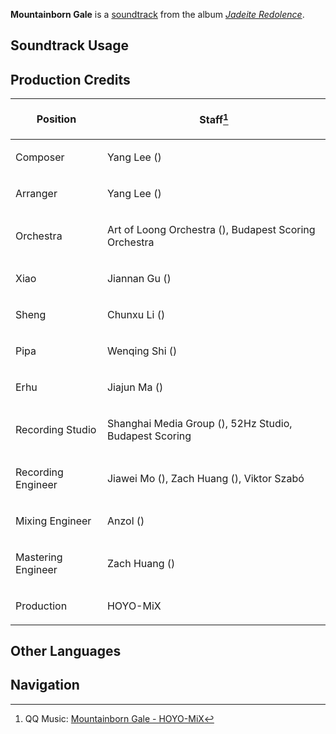 {{Soundtrack Infobox
|image          = Jadeite Redolence.png
|album          = Jadeite Redolence
|disc           = 2
|number         = 54
|featured       =
|featured2      =
|featured3      =
|featured_disc  =
|featured_disc2 =
|featured_disc3 =
|youtube_id     = zcj3Nl5oQ-g
|spotify_id     = 2jZzyFnqqFypHAjHJF3tNO
|previous       = Breaking the Miasma
|next           = 
}}
'''Mountainborn Gale''' is a [[soundtrack]] from the album ''[[Jadeite Redolence]]''.

==Soundtrack Usage==
{{Soundtrack Usage
|location = Chenyu Vale: Southern Mountain\Solitary Suanni
|domain = Chiwang Terrace (Quest Domain)\Solitary Suanni
}}
<!--
==Other Arrangements==
{{Files by Category Gallery|Media Using an Unreleased Arrangement of {{subst:#titleparts:{{subst:PAGENAME}}}} Soundtrack}}
-->
==Production Credits==
{| class="wikitable sortable"
|-
! Position
! Staff<ref>QQ Music: [https://y.qq.com/n/ryqq/songDetail/0032wcX21rLH2G {{zh|山风御随}} Mountainborn Gale - HOYO-MiX]</ref>
|-
! Composer
| Yang Lee ({{zh|李洋}})
|-
! Arranger
| Yang Lee ({{zh|李洋}})
|-
! Orchestra
| Art of Loong Orchestra ({{zh|龙之艺交响乐团}}), Budapest Scoring Orchestra
|-
! Xiao
| Jiannan Gu ({{zh|顾剑楠}})
|-
! Sheng
| Chunxu Li ({{zh|李春旭}})
|-
! Pipa
| Wenqing Shi ({{zh|施文卿}})
|-
! Erhu
| Jiajun Ma ({{zh|马稼骏}})
|-
! Recording Studio
| Shanghai Media Group ({{zh|上海广播大厦}}), 52Hz Studio, Budapest Scoring
|-
! Recording Engineer
| Jiawei Mo ({{zh|莫家伟}}), Zach Huang ({{zh|黄巍}}), Viktor Szabó
|-
! Mixing Engineer
| Anzol ({{zh|鸦雀有声}})
|-
! Mastering Engineer
| Zach Huang ({{zh|黄巍}})
|-
! Production
| HOYO-MiX
|}
<!--
==Trivia==
-->
==Other Languages==
{{Other Languages|default_hidden=1
|en       = Mountainborn Gale
|zhs      = 山风御随
|zhs_rm   = Shānfēng Yù Suí
|zht      = 山風御隨
|zht_rm   = Shānfēng Yù Suí
|zh_tl    = 
|ja       = 山風と共に
|ja_rm    = Yamakaze to Tomo ni{{Assumed}}
|ja_tl    = 
}}
<!--
==References==
{{Reflist}}
-->

==Navigation==
{{Soundtrack Navbox|Jadeite Redolence}}